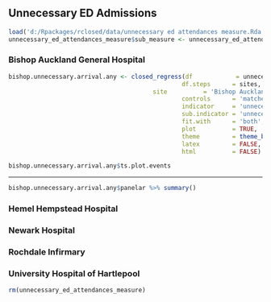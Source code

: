 ## Unnecessary ED Admissions

```r
load('d:/Rpackages/rclosed/data/unnecessary ed attendances measure.Rda')
unnecessary_ed_attendances_measure$sub_measure <- unnecessary_ed_attendances_measure$measure

```

### Bishop Auckland General Hospital

```r
bishop.unnecessary.arrival.any <- closed_regress(df            = unnecessary_ed_attendances_measure,
                                                df.steps      = sites,
		                                site          = 'Bishop Auckland General Hospital',
                                                controls      = 'matched control',
                                                indicator     = 'unnecessary ed attendances',
                                                sub.indicator = 'unnecessary ed attendances',
                                                fit.with      = 'both',
                                                plot          = TRUE,
                                                theme         = theme_bw(),
                                                latex         = FALSE,
                                                html          = FALSE)
```

```r
bishop.unnecessary.arrival.any$ts.plot.events
```
***
```r
bishop.unnecessary.arrival.any$panelar %>% summary()
```


### Hemel Hempstead Hospital


### Newark Hospital


### Rochdale Infirmary


### University Hospital of Hartlepool




```r
rm(unnecessary_ed_attendances_measure)

```

